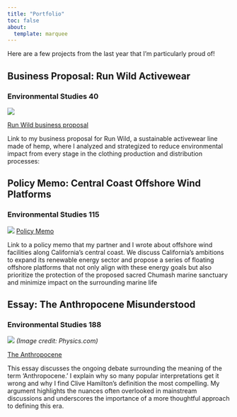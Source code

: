 ```yaml
---
title: "Portfolio"
toc: false
about: 
  template: marquee
---
```


Here are a few projects from the last year that I'm particularly proud of! 



## Business Proposal: Run Wild Activewear
### Environmental Studies 40
![](media/runwild.jpg)


[Run Wild business proposal](https://docs.google.com/presentation/d/1yYtvp1Isg6iQK9o2rOnBSuzVZP3A8twLal_NiPm-Wa0/edit?usp=sharing)

Link to my business proposal for Run Wild, a sustainable activewear line made of hemp, where I analyzed and strategized to reduce environmental impact from every stage in the clothing production and distribution processes: 

## Policy Memo: Central Coast Offshore Wind Platforms
### Environmental Studies 115
![](media/memo.jpg)
[Policy Memo](https://docs.google.com/document/d/1tPJL7Do3CeJxtlXkTC8CDFajmi5sJH1r2DRozK18ss8/edit?usp=sharing)

Link to a policy memo that my partner and I wrote about offshore wind facilities along California's central coast. We discuss California's ambitions to expand its renewable energy sector and propose a series of floating offshore platforms that not only align with these energy goals but also prioritize the protection of the proposed sacred Chumash marine sanctuary and minimize impact on the surrounding marine life


## Essay: The Anthropocene Misunderstood
### Environmental Studies 188

![](media/anthropocene.jpg)
*(Image credit: Physics.com)*


[The Anthropocene](https://docs.google.com/document/d/1aPfQPiFG_G48kCIJA3pUYZWmtppHg1eQP_JSXsbIqgM/edit?usp=sharing)


This essay discusses the ongoing debate surrounding the meaning of the term 'Anthropocene.' I explain why so many popular interpretations get it wrong and why I find Clive Hamilton's definition the most compelling. My argument highlights the nuances often overlooked in mainstream discussions and underscores the importance of a more thoughtful approach to defining this era.








